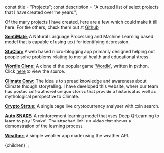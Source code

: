 <!-- Custom Frontmatter -->

const title = "Projects";
const description =
  "A curated list of select projects that I have created over the years.";

<!--  -->

Of the many projects I have created, here are a few, which could make it
till here. For the others, check them out at
[Github](https://github.com/achintyajha)

**[SentiMate:](https://sentimate.org)** A Natural Language Processing and Machine Learning based model that is capable of using text for identifying depression.

**[StuClan:](https://talk.sentimate.org)** A web based micro-blogging app primarily designed helping out people solve problems relating to mental health and educational stress.

**[Wordle Clone:](https://wordle-python.herokuapp.com/)** A clone of the popular game ['Wordle'](https://www.powerlanguage.co.uk/wordle/), written in python. Click [here](https://github.com/achintyajha/wordle) to view the source.

**[Climate Crew:](https://climate-crew.ml/)** The idea is to spread knowledge and awareness about Climate through storytelling. I have developed this website, where our team has posted self-authored unique stories that provide a historical as well as mythological perspective to Climate.

**[Crypto Status:](https://react-crypto-status.vercel.app)** A single page live cryptocurrency analyser with coin search.

**[Auto SNAKE:](https://www.youtube.com/watch?v=wyFxc-_l1jQ)** A reinforcement learning model that uses Deep Q-Learning to learn to play 'Snake'. The attached link is a video that shows a demonstration of the learning process.

**[Weather:](https://achintyajha.github.io/weather.github.io)** A simple weather app made using the weather API.

  <PageLayout title={title} description={description}>
    {children}
  </PageLayout>
);
